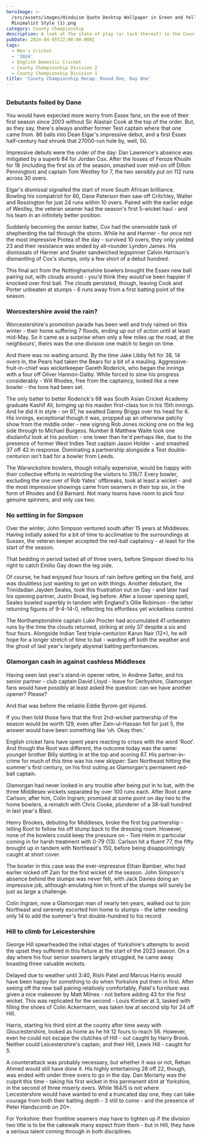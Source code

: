 ```yaml
---
heroImage: >-
  /src/assets/images/Hinduism Quote Desktop Wallpaper in Green and Yellow
  Minimalist Style (1).png
category: County Championship
description: A look at the state of play (or lack thereof) in the County Championship
pubDate: 2024-04-05T22:00:00.000Z
tags:
  - Men's Cricket
  - '2024'
  - English Domestic Cricket
  - County Championship Division 2
  - County Championship Division 1
title: 'County Championship Recap: Round One, Day One'
---
```


##

### Debutants foiled by Dane

You would have expected more worry from Essex fans, on the eve of their first season since 2003 without Sir Alastair Cook at the top of the order. But, as they say, there's always another former Test captain where that one came from. 86 balls into Dean Elgar's impressive debut, and a first Essex half-century had shrunk that 27000-run hole by, well, 50.

Impressive debuts were the order of the day: Dan Lawrence's absence was mitigated by a superb 84 for Jordan Cox. After the losses of Feroze Khushi for 18 (including the first six of the season, smashed over mid-on off Dillon Pennington) and captain Tom Westley for 7, the two sensibly put on 112 runs across 30 overs.

Elgar's dismissal signalled the start of more South African brilliance. Bowling his compatriot for 80, Dane Paterson then saw off Critchley, Walter and Rossington for just 24 runs within 10 overs. Paired with the earlier edge of Westley, the veteran seamer had the season's first 5-wicket haul - and his team in an infinitely better position.

Suddenly becoming the senior batter, Cox had the unenviable task of shepherding the tail through the storm. While he and Harmer - for once not the most impressive Protea of the day - survived 10 overs, they only yielded 23 and their resistance was ended by all-rounder Lyndon James. His dismissals of Harmer and Snater sandwiched legspinner Calvin Harrison's dismantling of Cox's stumps, only a few short of a debut hundred.

This final act from the Nottinghamshire bowlers brought the Essex new ball pairing out, with clouds around - you'd think they would've been happier if knocked over first ball. The clouds persisted, though, leaving Cook and Porter unbeaten at stumps - 6 runs away from a first batting point of the season.

### Worcestershire avoid the rain?

Worcestershire's promotion parade has been well and truly rained on this winter - their home suffering 7 floods, ending up out of action until at least mid-May. So it came as a surprise when only a few miles up the road, at the neighbours', theirs was the one division one match to begin on time.

And there was no waiting around. By the time Jake Libby fell for 38, 14 overs in, the Pears had taken the Bears for a bit of a mauling. Aggressive-fruit-in-chief was wicketkeeper Gareth Roderick, who began the innings with a four off Oliver Hannon-Dalby. While forced to slow his progress considerably - Will Rhodes, free from the captaincy, looked like a new bowler - the tone had been set.

The only batter to better Roderick's 68 was South Asian Cricket Academy graduate Kashif Ali, bringing up his maiden first-class ton in his 15th innings. And he did it in style - on 97, he swatted Danny Briggs over his head for 6. His innings, exceptional though it was, propped up an otherwise patchy show from the middle order - new signing Rob Jones nicking one on the leg side through to Michael Burgess. Number 8 Matthew Waite took one disdainful look at his position - one lower than he'd perhaps like, due to the presence of former West Indies Test captain Jason Holder - and smashed 37 off 42 in response. Dominating a partnership alongside a Test double-centurion isn't bad for a bowler from Leeds.

The Warwickshire bowlers, though initially expensive, would be happy with their collective efforts in restricting the visitors to 316/7. Every bowler, excluding the one over of Rob Yates' offbreaks, took at least a wicket - and the most impressive showings came from seamers in their top six, in the form of Rhodes and Ed Barnard. Not many teams have room to pick four genuine spinners, and only use two.

### No settling in for Simpson

Over the winter, John Simpson ventured south after 15 years at Middlesex. Having initially asked for a bit of time to acclimatise to the surroundings at Sussex, the veteran keeper accepted the red-ball captaincy - at least for the start of the season.

That bedding in period lasted all of three overs, before Simpson dived to his right to catch Emilio Gay down the leg side.

Of course, he had enjoyed four hours of rain before getting on the field, and was doubtless just wanting to get on with things. Another debutant, the Trinidadian Jayden Seales, took this frustration out on Gay - and later had his opening partner, Justin Broad, leg before. After a looser opening spell, Seales bowled superbly in tandem with England's Ollie Robinson - the latter returning figures of 9-4-14-0, reflecting his effortless yet wicketless control.

The Northamptonshire captain Luke Procter had accumulated 41 unbeaten runs by the time the clouds returned, striking at only 37 despite a six and four fours. Alongside Indian Test triple-centurion Karun Nair (12\*), he will hope for a longer stretch of time to bat - warding off both the weather and the ghost of last year's largely abysmal batting performances.

### Glamorgan cash in against cashless Middlesex

Having seen last year's stand-in opener retire, in Andrew Salter, and his senior partner - club captain David Lloyd - leave for Derbyshire, Glamorgan fans would have possibly at least asked the question: can we have another opener? Please?

And that was before the reliable Eddie Byrom got injured.

If you then told those fans that the first 2nd-wicket partnership of the season would be worth 129, even after Zain-ul-Hassan fell for just 5, the answer would have been something like 'oh. Okay then.'

English cricket fans have spent years reacting to crises with the word 'Root'. And though the Root was different, the outcome today was the same: younger brother Billy slotting in at the top and scoring 67. His partner-in-crime for much of this time was his new skipper: Sam Northeast hitting the summer's first century, on his first outing as Glamorgan's permanent red-ball captain.

Glamorgan had never looked in any trouble after being put in to bat, with the three Middlesex wickets separated by over 100 runs each. After Root came Carlson; after him, Colin Ingram; promised at some point on day two to the home bowlers, a rematch with Chris Cooke, plunderer of a 38-ball hundred in last year's Blast.

Henry Brookes, debuting for Middlesex, broke the first big partnership - telling Root to follow his off stump back to the dressing room. However, none of the bowlers could keep the pressure on - Tom Helm in particular coming in for harsh treatment with 0-79 (13). Carlson hit a fluent 77, the fifty brought up in tandem with Northeast's 150, before being disappointingly caught at short cover.

The bowler in this case was the ever-impressive Ethan Bamber, who had earlier nicked off Zain for the first wicket of the season. John Simpson's absence behind the stumps was never felt, with Jack Davies doing an impressive job, although emulating him in front of the stumps will surely be just as large a challenge.

Colin Ingram, now a Glamorgan man of nearly ten years, walked out to join Northeast and serenely escorted him home to stumps - the latter needing only 14 to add the summer's first double-hundred to his record.

### Hill to climb for Leicestershire

George Hill spearheaded the initial stages of Yorkshire's attempts to avoid the upset they suffered in this fixture at the start of the 2023 season. On a day where his four senior seamers largely struggled, he came away boasting three valuable wickets.

Delayed due to weather until 3:40, Rishi Patel and Marcus Harris would have been happy for something to do when Yorkshire put them in first. After seeing off the new ball pairing relatively comfortably, Patel's furniture was given a nice makeover by Matt Milnes - not before adding 43 for the first wicket. This was replicated for the second - Louis Kimber at 3, tasked with filling the shoes of Colin Ackermann, was taken low at second slip for 24 off Hill.

Harris, starting his third stint at the county after time away with Gloucestershire, looked as home as he hit 12 fours to reach 56. However, even he could not escape the clutches of Hill - out caught by Harry Brook. Neither could Leicestershire's captain, and their Hill, Lewis Hill - caught for 5.

A counterattack was probably necessary, but whether it was or not, Rehan Ahmed would still have done it. His highly entertaining 28 off 22, though, was ended with under three overs to go in the day. Dan Moriarty was the culprit this time - taking his first wicket in this permanent stint at Yorkshire, in the second of three miserly overs. While 164/5 is not where Leicestershire would have wanted to end a truncated day one, they can take courage from both their batting depth - 3 still to come - and the presence of Peter Handscomb on 20\*.

For Yorkshire: their frontline seamers may have to tighten up if the division two title is to be the cakewalk many expect from them - but in Hill, they have a serious talent coming through in both disciplines.
